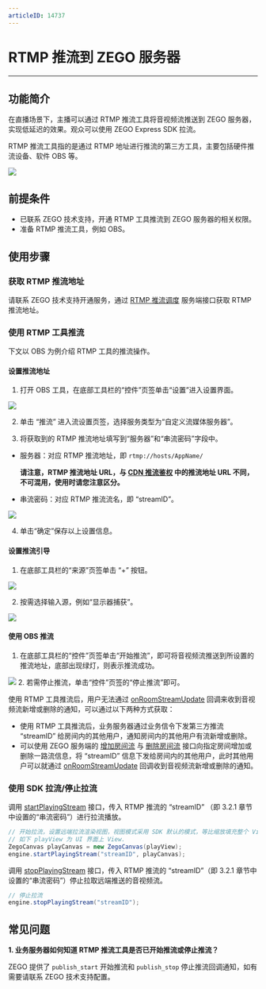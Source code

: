 ```yaml
---
articleID: 14737
---
```

# RTMP 推流到 ZEGO 服务器

- - -

## 功能简介

在直播场景下，主播可以通过 RTMP 推流工具将音视频流推送到 ZEGO 服务器，实现低延迟的效果。观众可以使用 ZEGO Express SDK 拉流。

RTMP 推流工具指的是通过 RTMP 地址进行推流的第三方工具，主要包括硬件推流设备、软件 OBS 等。

<Frame width="512" height="auto" caption=""><img src="https://doc-media.zego.im/sdk-doc/Pics/RtmpToZego/rtmptozego.png" /></Frame>


## 前提条件

- 已联系 ZEGO 技术支持，开通 RTMP 工具推流到 ZEGO 服务器的相关权限。
- 准备 RTMP 推流工具，例如 OBS。

## 使用步骤

### 获取 RTMP 推流地址

请联系 ZEGO 技术支持开通服务，通过 [RTMP 推流调度](/real-time-voice-video-server/api-reference/media-service/rtpm-dispatch) 服务端接口获取 RTMP 推流地址。

### 使用 RTMP 工具推流

下文以 OBS 为例介绍 RTMP 工具的推流操作。

#### 设置推流地址

1. 打开 OBS 工具，在底部工具栏的“控件”页签单击“设置”进入设置界面。

<Frame width="512" height="auto" caption=""><img src="https://doc-media.zego.im/sdk-doc/Pics/RtmpToZego/obs1.png" /></Frame>

2. 单击 “推流” 进入流设置页签，选择服务类型为“自定义流媒体服务器”。

3. 将获取到的 RTMP 推流地址填写到“服务器”和“串流密码”字段中。

- 服务器：对应 RTMP 推流地址，即 `rtmp://hosts/AppName/`

    **请注意，RTMP 推流地址 URL，与 [CDN 推流鉴权](!ExpressVideoSDK-CDN_StreamPublishing_Authentication) 中的推流地址 URL 不同，不可混用，使用时请您注意区分。**

- 串流密码：对应 RTMP 推流流名，即 “streamID”。

<Frame width="512" height="auto" caption=""><img src="https://doc-media.zego.im/sdk-doc/Pics/RtmpToZego/obs2.png" /></Frame>


4. 单击“确定”保存以上设置信息。

#### 设置推流引导

1. 在底部工具栏的“来源”页签单击 “+” 按钮。
<Frame width="512" height="auto" caption=""><img src="https://doc-media.zego.im/sdk-doc/Pics/RtmpToZego/obs3.png" /></Frame>

2. 按需选择输入源，例如“显示器捕获”。
<Frame width="512" height="auto" caption=""><img src="https://doc-media.zego.im/sdk-doc/Pics/RtmpToZego/obs4.png" /></Frame>

#### 使用 OBS 推流


1. 在底部工具栏的“控件”页签单击“开始推流”，即可将音视频流推送到所设置的推流地址，底部出现绿灯，则表示推流成功。
<Frame width="512" height="auto" caption=""><img src="https://doc-media.zego.im/sdk-doc/Pics/RtmpToZego/obs6.png" /></Frame>
2. 若需停止推流，单击“控件”页签的“停止推流”即可。

<Warning title="注意">



使用 RTMP 工具推流后，用户无法通过 [onRoomStreamUpdate](@onRoomStreamUpdate) 回调来收到音视频流新增或删除的通知，可以通过以下两种方式获取：
- 使用 RTMP 工具推流后，业务服务器通过业务信令下发第三方推流 “streamID” 给房间内的其他用户，通知房间内的其他用户有流新增或删除。
- 可以使用 ZEGO 服务端的 [增加房间流](/real-time-voice-video-server/api-reference/room/add-stream) 与 [删除房间流](/real-time-voice-video-server/api-reference/room/delete-stream) 接口向指定房间增加或删除一路流信息，将 “streamID” 信息下发给房间内的其他用户，此时其他用户可以就通过 [onRoomStreamUpdate](@onRoomStreamUpdate) 回调收到音视频流新增或删除的通知。

</Warning>




### 使用 SDK 拉流/停止拉流

调用 [startPlayingStream](@startPlayingStream) 接口，传入 RTMP 推流的 “streamID” （即 3.2.1 章节中设置的“串流密码”）进行拉流播放。

```Java
// 开始拉流，设置远端拉流渲染视图，视图模式采用 SDK 默认的模式，等比缩放填充整个 View
// 如下 playView 为 UI 界面上 View.
ZegoCanvas playCanvas = new ZegoCanvas(playView);
engine.startPlayingStream("streamID", playCanvas);
```


调用 [stopPlayingStream](@stopPlayingStream) 接口，传入 RTMP 推流的 “streamID”（即 3.2.1 章节中设置的“串流密码”）停止拉取远端推送的音视频流。

```Java
// 停止拉流
engine.stopPlayingStream("streamID");
```




## 常见问题

**1. 业务服务器如何知道 RTMP 推流工具是否已开始推流或停止推流？**

ZEGO 提供了 `publish_start` 开始推流和 `publish_stop` 停止推流回调通知，如有需要请联系 ZEGO 技术支持配置。
